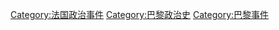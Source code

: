 [[Category:法国政治事件|Category:法国政治事件]]
[[Category:巴黎政治史|Category:巴黎政治史]]
[[Category:巴黎事件|Category:巴黎事件]]